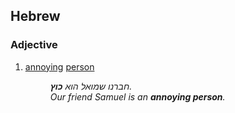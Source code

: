 ==Hebrew==

===Adjective===
{{infl|he|adjective}}

# [[annoying]] [[person]]
#: ''חברנו שמואל הוא '''כוץ'''.''
#: ''Our friend Samuel is an '''annoying person'''.''